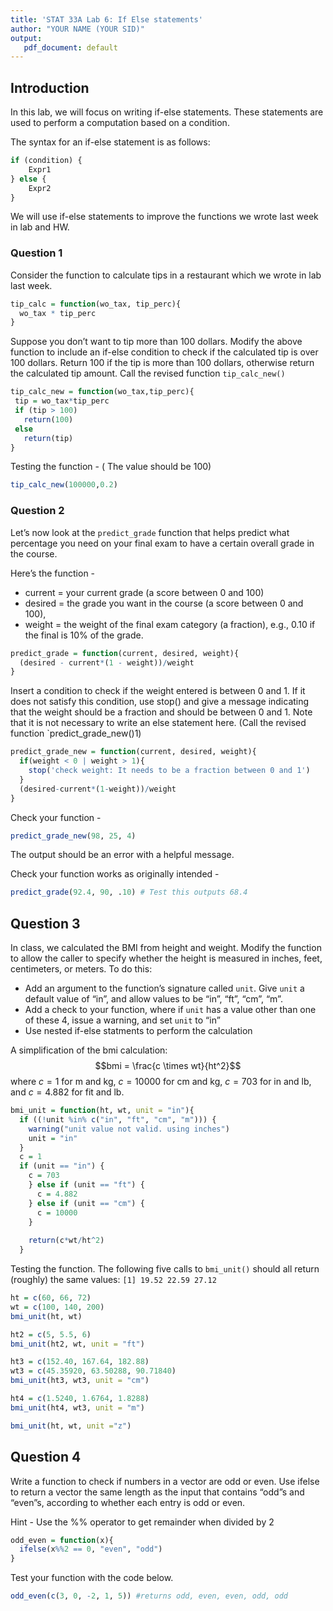 ```yaml
---
title: 'STAT 33A Lab 6: If Else statements'
author: "YOUR NAME (YOUR SID)"
output:
   pdf_document: default
---
```


## Introduction

In this lab, we will focus on writing if-else statements. These statements are used to perform a computation based on a condition. 
  
The syntax for an if-else statement is as follows:
  
```r
if (condition) {
    Expr1 
} else {
    Expr2
}
```

We will use if-else statements to improve the functions we wrote last week in lab and HW.
  
  
### Question 1

Consider the function to calculate tips in a restaurant which we wrote in lab last week.
```r
tip_calc = function(wo_tax, tip_perc){
  wo_tax * tip_perc
}
```

Suppose you don't want to tip more than 100 dollars. Modify the above function to include an if-else condition to check if the calculated tip is over 100 dollars. Return 100 if the tip is more than 100 dollars, otherwise return the calculated tip amount. Call the revised function `tip_calc_new()`
```r
tip_calc_new = function(wo_tax,tip_perc){
 tip = wo_tax*tip_perc
 if (tip > 100)
   return(100)
 else 
   return(tip)
}
```

Testing the function - ( The value should be 100)
```r
tip_calc_new(100000,0.2)
```


### Question 2

Let's now look at the `predict_grade` function that helps predict what percentage you need on your final exam to have a certain overall grade in the course.
 
Here's the function -

+ current = your current grade (a score between 0 and 100)
+ desired = the grade you want in the course (a score between 0 and 100),
+ weight = the weight of the final exam category (a fraction), e.g., 0.10 if the final is 10% of the grade.

```r
predict_grade = function(current, desired, weight){
  (desired - current*(1 - weight))/weight
}

```

Insert a condition to check if the weight entered is between 0 and 1. If it does not satisfy this condition, use stop() and give a message indicating that the weight should be a fraction and should be between 0 and 1. Note that it
is not necessary to write an else statement here. (Call the revised function `predict_grade_new()1)
```r
predict_grade_new = function(current, desired, weight){
  if(weight < 0 | weight > 1){
    stop('check weight: It needs to be a fraction between 0 and 1')
  }
  (desired-current*(1-weight))/weight
}

```

Check your function -
```r
predict_grade_new(98, 25, 4)
```
The output should be an error with a helpful message.

Check your function works as originally intended -
```r
predict_grade(92.4, 90, .10) # Test this outputs 68.4
```

 
## Question 3

In class, we calculated the BMI from height and weight. Modify the function to allow the caller to specify whether the height is measured in inches, feet, centimeters, or meters. To do this:

+ Add an argument to the function's signature called `unit`. Give `unit` a default value of "in", and allow values to be "in", "ft", "cm", "m".
+ Add a check to your function, where if `unit` has a value other than one of these 4, issue a warning, and set `unit` to "in"
+ Use nested if-else statments to perform the calculation

A simplification of the bmi calculation:
$$bmi = \frac{c \times wt}{ht^2}$$
where $c = 1$ for m and kg, $c = 10000$ for cm and kg,
$c = 703$ for in and lb, and $c = 4.882$ for fit and lb.

```r
bmi_unit = function(ht, wt, unit = "in"){
  if ((!unit %in% c("in", "ft", "cm", "m"))) {
    warning("unit value not valid. using inches")
    unit = "in"
  }
  c = 1
  if (unit == "in") { 
    c = 703
    } else if (unit == "ft") {
      c = 4.882
    } else if (unit == "cm") {
      c = 10000
    }
  
    return(c*wt/ht^2)
  }
```
Testing the function. 
The following five calls to `bmi_unit()` should all return (roughly)
the same values: `[1] 19.52 22.59 27.12`
```r
ht = c(60, 66, 72)
wt = c(100, 140, 200)
bmi_unit(ht, wt)

ht2 = c(5, 5.5, 6)
bmi_unit(ht2, wt, unit = "ft")

ht3 = c(152.40, 167.64, 182.88)
wt3 = c(45.35920, 63.50288, 90.71840)
bmi_unit(ht3, wt3, unit = "cm")

ht4 = c(1.5240, 1.6764, 1.8288)
bmi_unit(ht4, wt3, unit = "m")

bmi_unit(ht, wt, unit ="z")
```
 
## Question 4
 
Write a function to check if numbers in a vector are odd or even.
Use ifelse to return a vector the same length as the input that
contains "odd"s and "even"s, according to whether each entry is odd or even.

Hint - Use the %% operator to get remainder when divided by 2
```r
odd_even = function(x){
  ifelse(x%%2 == 0, "even", "odd")
}
``` 

Test your function with the code below.
```r
odd_even(c(3, 0, -2, 1, 5)) #returns odd, even, even, odd, odd
```
 
 
 